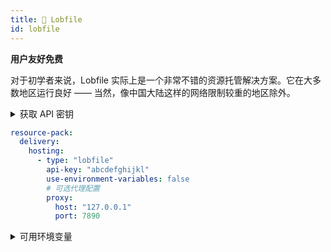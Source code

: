 ```yaml
---
title: 🛜 Lobfile
id: lobfile
---
```



<Highlight color="#1877F2">**用户友好**</Highlight><Highlight color="#10ae28ff">**免费**</Highlight>

对于初学者来说，Lobfile 实际上是一个非常不错的资源托管解决方案。它在大多数地区运行良好 —— 当然，像中国大陆这样的网络限制较重的地区除外。

<details>
  <summary>获取 API 密钥</summary>

1️⃣ 访问 **https://lobfile.com/** 并注册一个账号  
2️⃣ 点击 `Account` -> `Settings`  
3️⃣ 点击 <Highlight color="#1877F2">**Copy API Key to Clipboard**</Highlight>

</details>

```yaml
resource-pack:
  delivery:
    hosting:
      - type: "lobfile"
        api-key: "abcdefghijkl"
        use-environment-variables: false
        # 可选代理配置
        proxy:
          host: "127.0.0.1"
          port: 7890
```

<details>
  <summary>可用环境变量</summary>
  - CE_LOBFILE_API_KEY
</details>